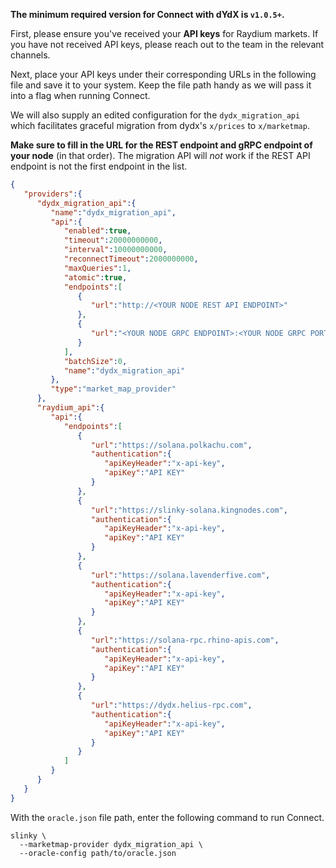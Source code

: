 **The minimum required version for Connect with dYdX is `v1.0.5+`.**

First, please ensure you've received your **API keys** for Raydium markets. If you have not received API keys, please reach out to the team in the relevant channels.

Next, place your API keys under their corresponding URLs in the following file and save it to your system. Keep the file path handy as we will pass it into a flag when running Connect.

We will also supply an edited configuration for the `dydx_migration_api` which facilitates graceful migration from dydx's `x/prices` to `x/marketmap`.

**Make sure to fill in the URL for the REST endpoint and gRPC endpoint of your node** (in that order). The migration API will _not_ work if the REST API endpoint is not the first endpoint in the list.

```json oracle.json
{
   "providers":{
      "dydx_migration_api":{
         "name":"dydx_migration_api",
         "api":{
            "enabled":true,
            "timeout":20000000000,
            "interval":10000000000,
            "reconnectTimeout":2000000000,
            "maxQueries":1,
            "atomic":true,
            "endpoints":[
               {
                  "url":"http://<YOUR NODE REST API ENDPOINT>"
               },
               {
                  "url":"<YOUR NODE GRPC ENDPOINT>:<YOUR NODE GRPC PORT>"
               }
            ],
            "batchSize":0,
            "name":"dydx_migration_api"
         },
         "type":"market_map_provider"
      },
      "raydium_api":{
         "api":{
            "endpoints":[
               {
                  "url":"https://solana.polkachu.com",
                  "authentication":{
                     "apiKeyHeader":"x-api-key",
                     "apiKey":"API KEY"
                  }
               },
               {
                  "url":"https://slinky-solana.kingnodes.com",
                  "authentication":{
                     "apiKeyHeader":"x-api-key",
                     "apiKey":"API KEY"
                  }
               },
               {
                  "url":"https://solana.lavenderfive.com",
                  "authentication":{
                     "apiKeyHeader":"x-api-key",
                     "apiKey":"API KEY"
                  }
               },
               {
                  "url":"https://solana-rpc.rhino-apis.com",
                  "authentication":{
                     "apiKeyHeader":"x-api-key",
                     "apiKey":"API KEY"
                  }
               },
               {
                  "url":"https://dydx.helius-rpc.com",
                  "authentication":{
                     "apiKeyHeader":"x-api-key",
                     "apiKey":"API KEY"
                  }
               }
            ]
         }
      }
   }
}
```
With the `oracle.json` file path, enter the following command to run Connect.

```shell
slinky \
  --marketmap-provider dydx_migration_api \
  --oracle-config path/to/oracle.json
```
